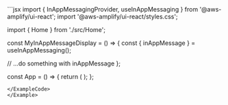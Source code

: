 
<Example>
<ExampleCode>
```jsx
import {
  InAppMessagingProvider,
  useInAppMessaging
} from '@aws-amplify/ui-react';
import '@aws-amplify/ui-react/styles.css';

import { Home } from './src/Home';

const MyInAppMessageDisplay = () => {
  const { inAppMessage } = useInAppMessaging();

  // ...do something with inAppMessage
};

const App = () => {
  return (
    <InAppMessagingProvider>
      <MyInAppMessageDisplay />
      <Home />
    </InAppMessagingProvider>
  );
};
```
</ExampleCode>
</Example>
